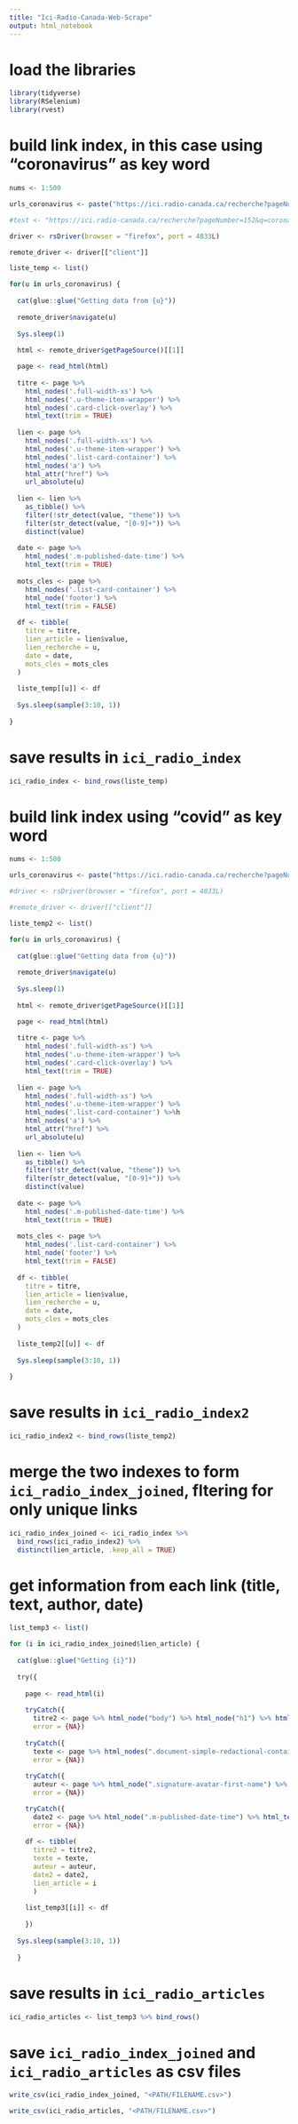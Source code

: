 ```yaml
---
title: "Ici-Radio-Canada-Web-Scrape"
output: html_notebook
---
```


# load the libraries
```r
library(tidyverse)
library(RSelenium)
library(rvest)
```

# build link index, in this case using "coronavirus" as key word
```r
nums <- 1:500

urls_coronavirus <- paste("https://ici.radio-canada.ca/recherche?pageNumber=", nums, "&q=coronavirus", sep = "")

#test <- "https://ici.radio-canada.ca/recherche?pageNumber=152&q=coronavirus"

driver <- rsDriver(browser = "firefox", port = 4833L)

remote_driver <- driver[["client"]]

liste_temp <- list()

for(u in urls_coronavirus) {
  
  cat(glue::glue("Getting data from {u}"))
  
  remote_driver$navigate(u)
  
  Sys.sleep(1)
  
  html <- remote_driver$getPageSource()[[1]]

  page <- read_html(html)
  
  titre <- page %>%
    html_nodes('.full-width-xs') %>%
    html_nodes('.u-theme-item-wrapper') %>%
    html_nodes('.card-click-overlay') %>%
    html_text(trim = TRUE)
  
  lien <- page %>%
    html_nodes('.full-width-xs') %>%
    html_nodes('.u-theme-item-wrapper') %>%
    html_nodes('.list-card-container') %>%
    html_nodes('a') %>%
    html_attr("href") %>%
    url_absolute(u)
  
  lien <- lien %>%
    as_tibble() %>%
    filter(!str_detect(value, "theme")) %>%
    filter(str_detect(value, "[0-9]+")) %>%
    distinct(value)
  
  date <- page %>%
    html_nodes('.m-published-date-time') %>%
    html_text(trim = TRUE)
  
  mots_cles <- page %>%
    html_nodes('.list-card-container') %>%
    html_node('footer') %>%
    html_text(trim = FALSE)
  
  df <- tibble(
    titre = titre,
    lien_article = lien$value,
    lien_recherche = u,
    date = date,
    mots_cles = mots_cles
  )
  
  liste_temp[[u]] <- df
  
  Sys.sleep(sample(3:10, 1))
  
}
```

# save results in `ici_radio_index`
```r
ici_radio_index <- bind_rows(liste_temp)
```

# build link index using "covid" as key word
```r
nums <- 1:500

urls_coronavirus <- paste("https://ici.radio-canada.ca/recherche?pageNumber=", nums, "&q=covid", sep = "")

#driver <- rsDriver(browser = "firefox", port = 4833L)

#remote_driver <- driver[["client"]] 

liste_temp2 <- list()

for(u in urls_coronavirus) {
  
  cat(glue::glue("Getting data from {u}"))
  
  remote_driver$navigate(u)
  
  Sys.sleep(1)
  
  html <- remote_driver$getPageSource()[[1]]

  page <- read_html(html)
  
  titre <- page %>%
    html_nodes('.full-width-xs') %>%
    html_nodes('.u-theme-item-wrapper') %>%
    html_nodes('.card-click-overlay') %>%
    html_text(trim = TRUE)
  
  lien <- page %>%
    html_nodes('.full-width-xs') %>%
    html_nodes('.u-theme-item-wrapper') %>%
    html_nodes('.list-card-container') %>%h
    html_nodes('a') %>%
    html_attr("href") %>%
    url_absolute(u)
  
  lien <- lien %>%
    as_tibble() %>%
    filter(!str_detect(value, "theme")) %>%
    filter(str_detect(value, "[0-9]+")) %>%
    distinct(value)
  
  date <- page %>%
    html_nodes('.m-published-date-time') %>%
    html_text(trim = TRUE)
  
  mots_cles <- page %>%
    html_nodes('.list-card-container') %>%
    html_node('footer') %>%
    html_text(trim = FALSE)
  
  df <- tibble(
    titre = titre,
    lien_article = lien$value,
    lien_recherche = u,
    date = date,
    mots_cles = mots_cles
  )
  
  liste_temp2[[u]] <- df
  
  Sys.sleep(sample(3:10, 1))
  
}
```

# save results in `ici_radio_index2`
```r
ici_radio_index2 <- bind_rows(liste_temp2)
```

# merge the two indexes to form `ici_radio_index_joined`, fltering for only unique links
```r
ici_radio_index_joined <- ici_radio_index %>%
  bind_rows(ici_radio_index2) %>%
  distinct(lien_article, .keep_all = TRUE)
```

# get information from each link (title, text, author, date)
```r
list_temp3 <- list()

for (i in ici_radio_index_joined$lien_article) {
  
  cat(glue::glue("Getting {i}"))
  
  try({
      
    page <- read_html(i)
    
    tryCatch({
      titre2 <- page %>% html_node("body") %>% html_node("h1") %>% html_text(trim = TRUE)}, 
      error = {NA})
  
    tryCatch({
      texte <- page %>% html_nodes(".document-simple-redactional-container .e-p") %>% html_text(trim = TRUE) %>% str_c(collapse = " ")},
      error = {NA})
  
    tryCatch({
      auteur <- page %>% html_node(".signature-avatar-first-name") %>% html_text(trim = TRUE)}, 
      error = {NA})

    tryCatch({
      date2 <- page %>% html_node(".m-published-date-time") %>% html_text(trim = TRUE)}, 
      error = {NA})
  
    df <- tibble(
      titre2 = titre2,
      texte = texte,
      auteur = auteur,
      date2 = date2,
      lien_article = i
      )
    
    list_temp3[[i]] <- df
    
    })
  
  Sys.sleep(sample(3:10, 1))
  
  }
```

# save results in `ici_radio_articles`
```r
ici_radio_articles <- list_temp3 %>% bind_rows()
```

# save `ici_radio_index_joined` and `ici_radio_articles` as csv files
```r
write_csv(ici_radio_index_joined, "<PATH/FILENAME.csv>")

write_csv(ici_radio_articles, "<PATH/FILENAME.csv>")
```
